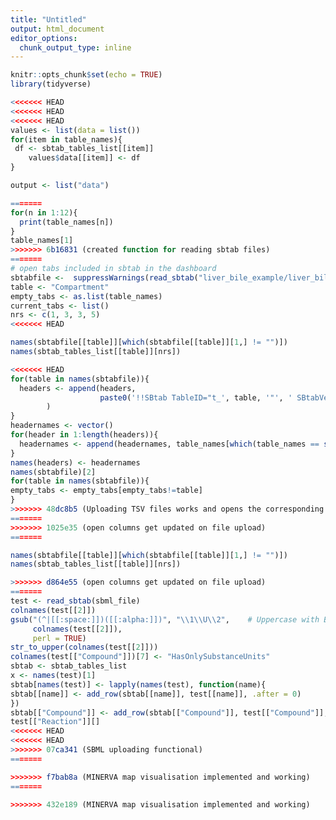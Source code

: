 ```yaml
---
title: "Untitled"
output: html_document
editor_options: 
  chunk_output_type: inline
---
```


```r
knitr::opts_chunk$set(echo = TRUE)
library(tidyverse)
```

```r
<<<<<<< HEAD
<<<<<<< HEAD
<<<<<<< HEAD
values <- list(data = list())
for(item in table_names){
 df <- sbtab_tables_list[[item]]
    values$data[[item]] <- df
}

output <- list("data")

=======
for(n in 1:12){
  print(table_names[n])
}
table_names[1]
>>>>>>> 6b16831 (created function for reading sbtab files)
=======
# open tabs included in sbtab in the dashboard
sbtabfile <-  suppressWarnings(read_sbtab("liver_bile_example/liver_bile_template.tsv"))
table <- "Compartment"
empty_tabs <- as.list(table_names)
current_tabs <- list()
nrs <- c(1, 3, 3, 5)
<<<<<<< HEAD

names(sbtabfile[[table]][which(sbtabfile[[table]][1,] != "")])
names(sbtab_tables_list[[table]][nrs])

<<<<<<< HEAD
for(table in names(sbtabfile)){
  headers <- append(headers,
                    paste0('!!SBtab TableID="t_', table, '"', ' SBtabVersion="', "input$sbtab_version", '"',' Document="', "input$set_documentname", '"',' TableType="', table, '"',' TableName="', table, '"')
        )
}
headernames <- vector()
for(header in 1:length(headers)){
  headernames <- append(headernames, table_names[which(table_names == str_extract(headers[header], table_names))])
}
names(headers) <- headernames
names(sbtabfile)[2]
for(table in names(sbtabfile)){
empty_tabs <- empty_tabs[empty_tabs!=table]
}
>>>>>>> 48dc8b5 (Uploading TSV files works and opens the corresponding tabs in the app)
=======
>>>>>>> 1025e35 (open columns get updated on file upload)
=======

names(sbtabfile[[table]][which(sbtabfile[[table]][1,] != "")])
names(sbtab_tables_list[[table]][nrs])

>>>>>>> d864e55 (open columns get updated on file upload)
=======
test <- read_sbtab(sbml_file)
colnames(test[[2]])
gsub("(^|[[:space:]])([[:alpha:]])", "\\1\\U\\2",    # Uppercase with Base R
     colnames(test[[2]]),
     perl = TRUE)
str_to_upper(colnames(test[[2]]))
colnames(test[["Compound"]])[7] <- "HasOnlySubstanceUnits"
sbtab <- sbtab_tables_list
x <- names(test)[1]
sbtab[names(test)] <- lapply(names(test), function(name){
sbtab[[name]] <- add_row(sbtab[[name]], test[[name]], .after = 0)
})
sbtab[["Compound"]] <- add_row(sbtab[["Compound"]], test[["Compound"]], .after = 0)
test[["Reaction"]][]
<<<<<<< HEAD
<<<<<<< HEAD
>>>>>>> 07ca341 (SBML uploading functional)
=======

>>>>>>> f7bab8a (MINERVA map visualisation implemented and working)
=======

>>>>>>> 432e189 (MINERVA map visualisation implemented and working)
```

